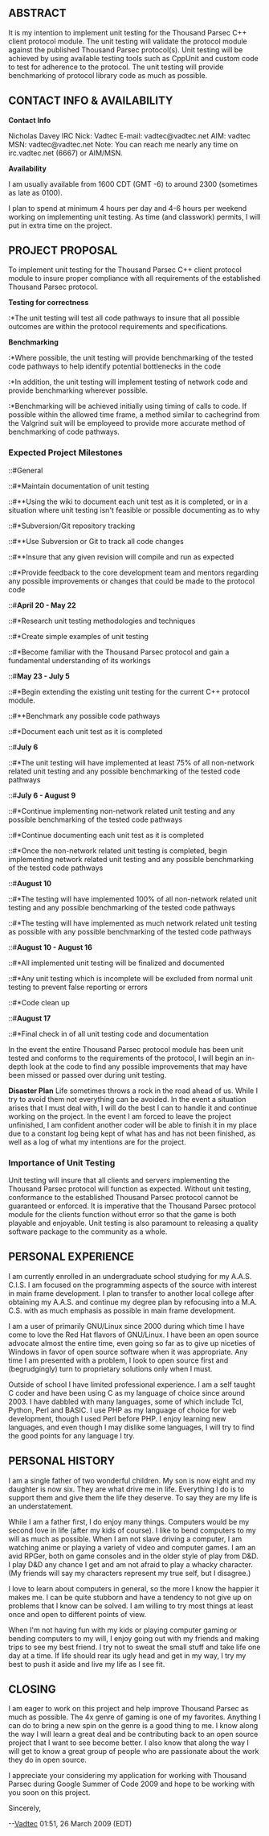 == ABSTRACT ==

It is my intention to implement unit testing for the Thousand Parsec C++ client protocol module. The unit testing will validate the protocol module against the published Thousand Parsec protocol(s). Unit testing will be achieved by using available testing tools such as CppUnit and custom code to test for adherence to the protocol. The unit testing will provide benchmarking of protocol library code as much as possible.

== CONTACT INFO & AVAILABILITY ==

'''Contact Info'''

Nicholas Davey
IRC Nick: Vadtec
E-mail: vadtec@vadtec.net
AIM: vadtec MSN: vadtec@vadtec.net
Note: You can reach me nearly any time on irc.vadtec.net (6667) or AIM/MSN.

'''Availability'''

I am usually available from 1600 CDT (GMT -6) to around 2300 (sometimes as late as 0100).

I plan to spend at minimum 4 hours per day and 4-6 hours per weekend working on implementing unit testing. As time (and classwork) permits, I will put in extra time on the project. 

== PROJECT PROPOSAL ==

To implement unit testing for the Thousand Parsec C++ client protocol module to insure proper compliance with all requirements of the established Thousand Parsec protocol.

'''Testing for correctness'''
:*The unit testing will test all code pathways to insure that all possible outcomes are within the protocol requirements and specifications.

'''Benchmarking'''
:*Where possible, the unit testing will provide benchmarking of the tested code pathways to help identify potential bottlenecks in the code
:*In addition, the unit testing will implement testing of network code and provide benchmarking wherever possible.
:*Benchmarking will be achieved initially using timing of calls to code. If possible within the allowed time frame, a method similar to cachegrind from the Valgrind suit will be employeed to provide more accurate method of benchmarking of code pathways.

=== Expected Project Milestones ===

::#General
::#*Maintain documentation of unit testing
::#**Using the wiki to document each unit test as it is completed, or in a situation where unit testing isn't feasible or possible documenting as to why
::#*Subversion/Git repository tracking
::#**Use Subversion or Git to track all code changes
::#**Insure that any given revision will compile and run as expected
::#*Provide feedback to the core development team and mentors regarding any possible improvements or changes that could be made to the protocol code
::#'''April 20 - May 22'''
::#*Research unit testing methodologies and techniques
::#*Create simple examples of unit testing
::#*Become familiar with the Thousand Parsec protocol and gain a fundamental understanding of its workings
::#'''May 23 - July 5'''
::#*Begin extending the existing unit testing for the current C++ protocol module.
::#**Benchmark any possible code pathways
::#*Document each unit test as it is completed
::#'''July 6'''
::#*The unit testing will have implemented at least 75% of all non-network related unit testing and any possible benchmarking of the tested code pathways
::#'''July 6 - August 9'''
::#*Continue implementing non-network related unit testing and any possible benchmarking of the tested code pathways
::#*Continue documenting each unit test as it is completed
::#*Once the non-network related unit testing is completed, begin implementing network related unit testing and any possible benchmarking of the tested code pathways
::#'''August 10'''
::#*The testing will have implemented 100% of all non-network related unit testing and any possible benchmarking of the tested code pathways
::#*The testing will have implemented as much network related unit testing as possible with any possible benchmarking of the tested code pathways
::#'''August 10 - August 16'''
::#*All implemented unit testing will be finalized and documented
::#*Any unit testing which is incomplete will be excluded from normal unit testing to prevent false reporting or errors
::#*Code clean up
::#'''August 17'''
::#*Final check in of all unit testing code and documentation

In the event the entire Thousand Parsec protocol module has been unit tested and conforms to the requirements of the protocol, I will begin an in-depth look at the code to find any possible improvements that may have been missed or passed over during unit testing.

'''Disaster Plan'''
Life sometimes throws a rock in the road ahead of us. While I try to avoid them not everything can be avoided. In the event a situation arises that I must deal with, I will do the best I can to handle it and continue working on the project. In the event I am forced to leave the project unfinished, I am confident another coder will be able to finish it in my place due to a constant log being kept of what has and has not been finished, as well as a log of what my intentions are for the project.

=== Importance of Unit Testing ===

Unit testing will insure that all clients and servers implementing the Thousand Parsec protocol will function as expected. Without unit testing, conformance to the established Thousand Parsec protocol cannot be guaranteed or enforced. It is imperative that the Thousand Parsec protocol module for the clients function without error so that the game is both playable and enjoyable. Unit testing is also paramount to releasing a quality software package to the community as a whole.

== PERSONAL EXPERIENCE ==

I am currently enrolled in an undergraduate school studying for my A.A.S. C.I.S. I am focused on the programming aspects of the source with interest in main frame development. I plan to transfer to another local college after obtaining my A.A.S. and continue my degree plan by refocusing into a M.A. C.S. with as much emphasis as possible in main frame development.

I am a user of primarily GNU/Linux since 2000 during which time I have come to love the Red Hat flavors of GNU/Linux. I have been an open source advocate almost the entire time, even going so far as to give up niceties of Windows in favor of open source software when it was appropriate. Any time I am presented with a problem, I look to open source first and (begrudgingly) turn to proprietary solutions only when I must.

Outside of school I have limited professional experience. I am a self taught C coder and have been using C as my language of choice since around 2003. I have dabbled with many languages, some of which include Tcl, Python, Perl and BASIC. I use PHP as my language of choice for web development, though I used Perl before PHP. I enjoy learning new languages, and even though I may dislike some languages, I will try to find the good points for any language I try.

== PERSONAL HISTORY ==

I am a single father of two wonderful children. My son is now eight and my daughter is now six. They are what drive me in life. Everything I do is to support them and give them the life they deserve. To say they are my life is an understatement.

While I am a father first, I do enjoy many things. Computers would be my second love in life (after my kids of course). I like to bend computers to my will as much as possible. When I am not slave driving a computer, I am watching anime or playing a variety of video and computer games. I am an avid RPGer, both on game consoles and in the older style of play from D&D. I play D&D any chance I get and am not afraid to play a whacky character. (My friends will say my characters represent my true self, but I disagree.)

I love to learn about computers in general, so the more I know the happier it makes me. I can be quite stubborn and have a tendency to not give up on problems that I know can be solved. I am willing to try most things at least once and open to different points of view.

When I'm not having fun with my kids or playing computer gaming or bending computers to my will, I enjoy going out with my friends and making trips to see my best friend. I try not to sweat the small stuff and take life one day at a time. If life should rear its ugly head and get in my way, I try my best to push it aside and live my life as I see fit.

== CLOSING ==

I am eager to work on this project and help improve Thousand Parsec as much as possible. The 4x genre of gaming is one of my favorites. Anything I can do to bring a new spin on the genre is a good thing to me. I know along the way I will learn a great deal and be contributing back to an open source project that I want to see become better. I also know that along the way I will get to know a great group of people who are passionate about the work they do in open source.

I appreciate your considering my application for working with Thousand Parsec during Google Summer of Code 2009 and hope to be working with you soon on this project.

Sincerely,

--[[User:Vadtec|Vadtec]] 01:51, 26 March 2009 (EDT)